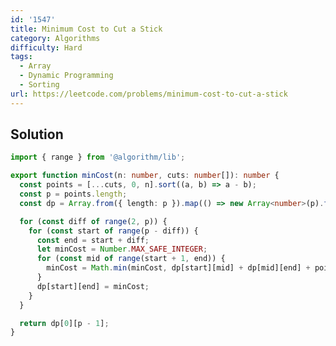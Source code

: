 ```yaml
---
id: '1547'
title: Minimum Cost to Cut a Stick
category: Algorithms
difficulty: Hard
tags:
  - Array
  - Dynamic Programming
  - Sorting
url: https://leetcode.com/problems/minimum-cost-to-cut-a-stick
---
```


## Solution

```typescript showLineNumbers
import { range } from '@algorithm/lib';

export function minCost(n: number, cuts: number[]): number {
  const points = [...cuts, 0, n].sort((a, b) => a - b);
  const p = points.length;
  const dp = Array.from({ length: p }).map(() => new Array<number>(p).fill(0));

  for (const diff of range(2, p)) {
    for (const start of range(p - diff)) {
      const end = start + diff;
      let minCost = Number.MAX_SAFE_INTEGER;
      for (const mid of range(start + 1, end)) {
        minCost = Math.min(minCost, dp[start][mid] + dp[mid][end] + points[end] - points[start]);
      }
      dp[start][end] = minCost;
    }
  }

  return dp[0][p - 1];
}
```
